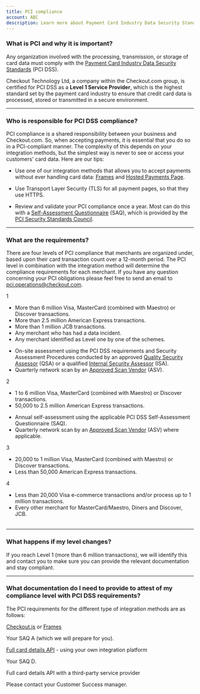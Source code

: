 ```yaml
---
title: PCI compliance
account: ABC
description: Learn more about Payment Card Industry Data Security Standards.
---
```


### What is PCI and why it is important?

Any organization involved with the processing, transmission, or storage of card data must comply with the [Payment Card Industry Data Security Standards](https://www.pcisecuritystandards.org/security_standards) (PCI DSS).

Checkout Technology Ltd, a company within the Checkout.com group, is certified for PCI DSS as a **Level 1 Service Provider**, which is the highest standard set by the payment card industry to ensure that credit card data is processed, stored or transmitted in a secure environment.

---

### Who is responsible for PCI DSS compliance?

PCI compliance is a shared responsibility between your business and Checkout.com. So, when accepting payments, it is essential that you do so in a PCI-compliant manner. The complexity of this depends on your integration methods, but the simplest way is never to see or access your customers' card data. Here are our tips:

*   Use one of our integration methods that allows you to accept payments without ever handling card data: [Frames](/integrate/frames) and [Hosted Payments Page](/integrate/hosted-payments-page).

*   Use Transport Layer Security (TLS) for all payment pages, so that they use HTTPS.

*   Review and validate your PCI compliance once a year. Most can do this with a [Self-Assessment Questionnaire](https://www.pcisecuritystandards.org/document_library?category=saqs#results) (SAQ), which is provided by the [PCI Security Standards Council](https://www.pcisecuritystandards.org/).

---

### What are the requirements?

There are four levels of PCI compliance that merchants are organized under, based upon their card transaction count over a 12-month period. The PCI level in combination with the integration method will determine the compliance requirements for each merchant. If you have any question concerning your PCI obligations please feel free to send an email to [pci.operations@checkout.com](mailto:pci.operations@checkout.com).

<Table>
<TableHead headers={['PCI level', 'Transactions processed / year', 'Key requirements']} />
<TableBody>
<TableRow>
<TableCell>

1

</TableCell>
<TableCell>

*   More than 6 million Visa, MasterCard (combined with Maestro) or Discover transactions.
*   More than 2.5 million American Express transactions.
*   More than 1 million JCB transactions.
*   Any merchant who has had a data incident.
*   Any merchant identified as Level one by one of the schemes.

</TableCell>
<TableCell>

*   On-site assessment using the PCI DSS requirements and Security Assessment Procedures conducted by an approved [Quality Security Assessor](https://www.pcisecuritystandards.org/assessors_and_solutions/qualified_security_assessors) (QSA) or a qualified [Internal Security Assessor](https://www.pcisecuritystandards.org/program_training_and_qualification/internal_security_assessor_certification) (ISA).
*   Quarterly network scan by an [Approved Scan Vendor](https://www.pcisecuritystandards.org/assessors_and_solutions/approved_scanning_vendors) (ASV).

</TableCell>
</TableRow>
<TableRow>
<TableCell>

2

</TableCell>
<TableCell>

*   1 to 6 million Visa, MasterCard (combined with Maestro) or Discover transactions.
*   50,000 to 2.5 million American Express transactions.

</TableCell>
<TableCell rowSpan={3}>

*   Annual self-assessment using the applicable PCI DSS Self-Assessment Questionnaire (SAQ).
*   Quarterly network scan by an [Approved Scan Vendor](https://www.pcisecuritystandards.org/assessors_and_solutions/approved_scanning_vendors) (ASV) where applicable.

</TableCell>
</TableRow>
<TableRow>
<TableCell>

3

</TableCell>
<TableCell>

*   20,000 to 1 million Visa, MasterCard (combined with Maestro) or Discover transactions.
*   Less than 50,000 American Express transactions.

</TableCell>
</TableRow>
<TableRow>
<TableCell>

4

</TableCell>
<TableCell>

*   Less than 20,000 Visa e-commerce transactions and/or process up to 1 million transactions.
*   Every other merchant for MasterCard/Maestro, Diners and Discover, JCB.

</TableCell>
</TableRow>
</TableBody>
</Table>

---

### What happens if my level changes?

If you reach Level 1 (more than 6 million transactions), we will identify this and contact you to make sure you can provide the relevant documentation and stay compliant.

---

### What documentation do I need to provide to attest of my compliance level with PCI DSS requirements?

The PCI requirements for the different type of integration methods are as follows:

<Table>
<TableHead headers={['Integration method', 'Documents required']} />
<TableBody>
<TableRow>
<TableCell>

<a href="https://docs.checkout.com/archive/checkout-js" target="_blank">Checkout.js</a> or [Frames](/integrate/frames)

</TableCell>
<TableCell>

Your SAQ A (which we will prepare for you).

</TableCell>
</TableRow>
<TableRow>
<TableCell>

[Full card details API](/integrate/full-card-details-api) - using your own integration platform

</TableCell>
<TableCell>

Your SAQ D.

</TableCell>
</TableRow>
<TableRow>
<TableCell>

Full card details API with a third-party service provider

</TableCell>
<TableCell>

Please contact your Customer Success manager.

</TableCell>
</TableRow>
</TableBody>
</Table>
